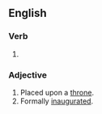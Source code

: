 ==English==

===Verb===
{{head|en|verb form}}

# {{en-past of|enthrone}}

===Adjective===
{{en-adj|-}}

# Placed upon a [[throne]].
# Formally [[inaugurate]]d.